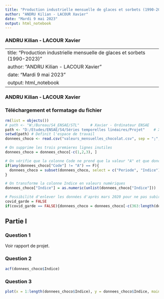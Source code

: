 ---
title: "Production industrielle mensuelle de glaces et sorbets (1990-2023)"
author: "ANDRU Kilian - LACOUR Xavier"
date: "Mardi 9 mai 2023"
output: html_notebook
---
### ANDRU Kilian - LACOUR Xavier



---
title: "Production industrielle mensuelle de glaces et sorbets (1990-2023)"
author: "ANDRU Kilian - LACOUR Xavier"
date: "Mardi 9 mai 2023"
output: html_notebook
---
### ANDRU Kilian - LACOUR Xavier



### Téléchargement et formatage du fichier

```{r}
rm(list = objects())
# path <- "W:/Bureau/S4_ENSAE/STL"     # Xavier - Ordinateur ENSAE
path <- "D:/Etudes/ENSAE/S4/Séries temporelles linéaires/Projet"    # Xavier - Ordinateur perso
setwd(path) # Definit l'espace de travail
donnees_choco <- read.csv("valeurs_mensuelles_chocolat.csv", sep = ";", col.names = c("Periode", "Indice", "Code"))

# On supprime les trois premieres lignes inutiles
donnees_choco = donnees_choco[-c(1,2,3), ]

# On vérifie que la colonne Code ne prend que la valeur "A" et que donc l'ensemble des valeurs sont normales
if(any(donnees_choco["Code"] != "A") == F){
  donnees_choco = subset(donnees_choco, select = c("Periode", "Indice"))
}

# On transforme la colonne Indice en valeurs numériques
donnees_choco["Indice"] = as.numeric(unlist(donnees_choco["Indice"]))
```

```{r}
# Possibilité d'enlever les données d'après mars 2020 pour ne pas subir les perturbation du Covid-19
covid_garde = FALSE
if(covid_garde == FALSE){donnees_choco = donnees_choco[-c(363:length(donnees_choco$Indice)), ]}

```


## Partie I

### Question 1

Voir rapport de projet.

### Question 2

```{r}
acf(donnees_choco$Indice)

```

### Question 3

```{r}
plot(x = 1:length(donnees_choco$Indice), y = donnees_choco$Indice, main = "Indice de production (1990-2023)", xlab = "Mois", ylab = "Valeur mensuelle de l'indice")

```


```{r}


```

```{r}

```
